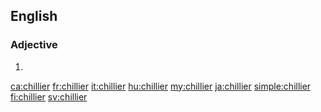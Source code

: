 ==English==

===Adjective===
{{head|en|adjective comparative form}}

# {{en-comparative of|chilly}}

[[ca:chillier]]
[[fr:chillier]]
[[it:chillier]]
[[hu:chillier]]
[[my:chillier]]
[[ja:chillier]]
[[simple:chillier]]
[[fi:chillier]]
[[sv:chillier]]
